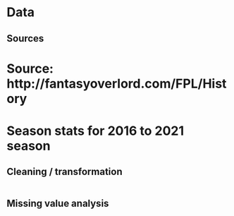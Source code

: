 # Data 

## Sources

# Source: http://fantasyoverlord.com/FPL/History
# Season stats for 2016 to 2021 season

## Cleaning / transformation



```r


```



## Missing value analysis

```r



          

```

